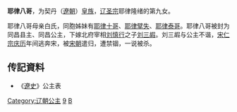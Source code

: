 {{東亞女性歷史人物
| 名稱=耶律八哥
| 身份=[[辽朝|辽朝]]公主
| 畫像=
| 說明=
| 姓=耶律
| 名=八哥
| 封爵=[[公主|公主]]
| 位號=
| 封號=同昌县主，同昌公主
| 出生年=
| 婚年=
| 逝世年=
| 同胞姊妹=[[耶律十哥|耶律十哥]]、[[耶律擘失|耶律擘失]]、[[耶律泰哥|耶律泰哥]]
| 父親=[[辽圣宗|辽圣宗]]
| 母親=白氏
| 夫=[[刘三嘏|刘三嘏]]
| 夫之父=[[刘慎行|刘慎行]]
|}}
'''耶律八哥'''，为契丹（[[遼朝|遼朝]]）[[皇族|皇族]]，[[辽圣宗|辽圣宗]]耶律隆绪的第九女。

耶律八哥母亲白氏，同胞姊妹有[[耶律十哥|耶律十哥]]、[[耶律擘失|耶律擘失]]、[[耶律泰哥|耶律泰哥]]。耶律八哥被封为同昌县主、同昌公主，下嫁北府宰相[[刘慎行|刘慎行]]之子[[刘三嘏|刘三嘏]]。刘三嘏与公主不谐，[[宋仁宗|宋仁宗]][[庆历|庆历]]年间逃奔宋，被[[宋朝|宋朝]]遣归，遭禁锢，一说被杀。  

== 传記資料 ==
*《[[遼史|遼史]]》公主表

{{DEFAULTSORT:Yelu耶律}}
[[Category:辽朝公主|Category:辽朝公主]]
[[Category:辽圣宗皇女|9]]
[[Category:耶律氏|B]]